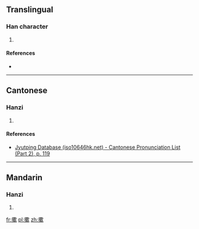 ==Translingual==

===Han character===
{{Han char|rn=64|rad=手|as=15|sn=18|four=|canj=手廿人人 (QTOO)|ids=⿰[[扌]][[歎]]}}

# {{defn|Han|sort=手15}}

====References====
* {{Han ref|kx=0461.160|dkj=12907|hdz=31979.030|uh=64F9|ud=25849}}

----

==Cantonese==

===Hanzi===
{{yue-hanzi|jyut=[[taan1]]|y=taan1}}

# {{defn|lang=yue|sort=手15}}

====References====
*[http://www.iso10646hk.net/jp/document/download.jsp Jyutping Database (iso10646hk.net) - Cantonese Pronunciation List (Part 2), p. 119]

----

==Mandarin==

===Hanzi===
{{cmn-hanzi|pin=[[tān]] ([[tan1]]), [[sòu]] ([[sou4]])|wg=t'an<sup>1</sup>, sou<sup>4</sup>}}

# {{defn|lang=cmn|sort=手15}}

[[fr:擹]]
[[pl:擹]]
[[zh:擹]]